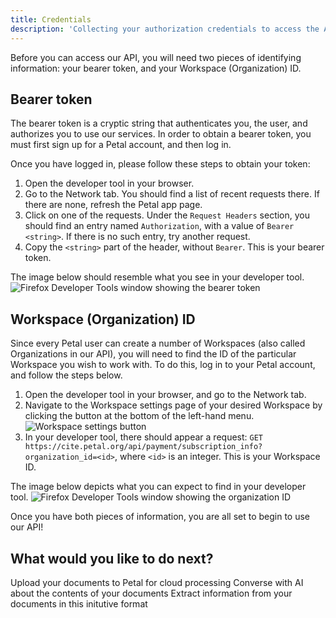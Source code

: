 ```yaml
---
title: Credentials
description: 'Collecting your authorization credentials to access the API'
---
```


Before you can access our API, you will need two pieces of identifying information: your bearer token, and your Workspace (Organization) ID.

## Bearer token

The bearer token is a cryptic string that authenticates you, the user, and authorizes you to use our services. In order to obtain a bearer token, you must first sign up for a Petal account, and then log in. 

Once you have logged in, please follow these steps to obtain your token:
1. Open the developer tool in your browser.
2. Go to the Network tab. You should find a list of recent requests there. If there are none, refresh the Petal app page.
3. Click on one of the requests. Under the `Request Headers` section, you should find an entry named `Authorization`, with a value of `Bearer <string>`. If there is no such entry, try another request.
4. Copy the `<string>` part of the header, without `Bearer`. This is your bearer token.

The image below should resemble what you see in your developer tool.
![Firefox Developer Tools window showing the bearer token](intro/bearer_token.png)

## Workspace (Organization) ID

Since every Petal user can create a number of Workspaces (also called Organizations in our API), you will need to find the ID of the particular Workspace you wish to work with. To do this, log in to your Petal account, and follow the steps below.
1. Open the developer tool in your browser, and go to the Network tab.
1. Navigate to the Workspace settings page of your desired Workspace by clicking the button at the bottom of the left-hand menu.
![Workspace settings button](intro/settings_button.png)
2. In your developer tool, there should appear a request: `GET
	https://cite.petal.org/api/payment/subscription_info?organization_id=<id>`, where `<id>` is an integer. This is your Workspace ID.

The image below depicts what you can expect to find in your developer tool.
![Firefox Developer Tools window showing the organization ID](intro/org_id_network.png)

Once you have both pieces of information, you are all set to begin to use our API!

## What would you like to do next?
<CardGroup cols={3}>
  <Card
    title="Upload documents"
    icon="book-open"
    href="/usecases/document"
  >
    Upload your documents to Petal for cloud processing
  </Card>
  <Card
    title="Chat with documents"
    icon="comments"
    href="/usecases/ai_chat"
  >
    Converse with AI about the contents of your documents
  </Card>
  <Card
    title="Build AI tables"
    icon="table-cells"
    href="/usecases/ai_table"
  >
    Extract information from your documents in this initutive format
  </Card>
</CardGroup>

